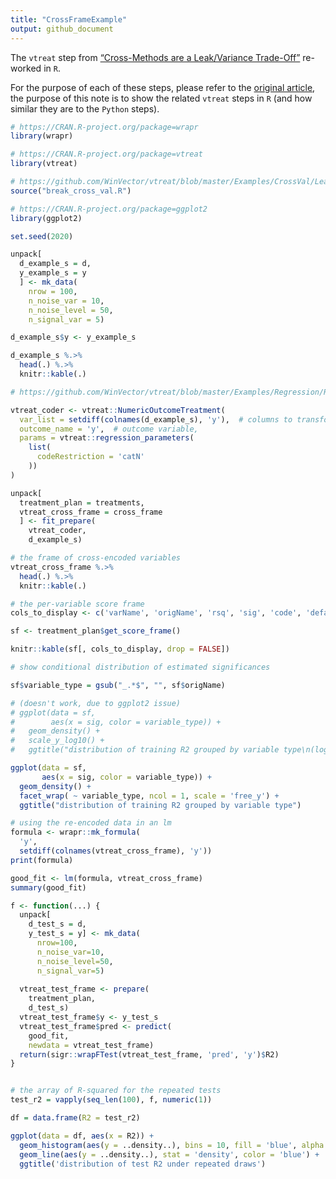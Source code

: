 ```yaml
---
title: "CrossFrameExample"
output: github_document
---
```


The `vtreat` step from ["Cross-Methods are a Leak/Variance Trade-Off"](https://github.com/WinVector/pyvtreat/blob/master/Examples/CrossVal/LeakTradeOff/CrossFrameExample.ipynb) re-worked in `R`.

For the purpose of each of these steps, please refer to the [original article](https://github.com/WinVector/pyvtreat/blob/master/Examples/CrossVal/LeakTradeOff/CrossFrameExample.ipynb), the purpose of this note is to show the related `vtreat` steps in `R` (and how similar they are to the `Python` steps).

```r
# https://CRAN.R-project.org/package=wrapr
library(wrapr)

# https://CRAN.R-project.org/package=vtreat
library(vtreat)

# https://github.com/WinVector/vtreat/blob/master/Examples/CrossVal/LeakTradeOff/break_cross_val.R
source("break_cross_val.R")

# https://CRAN.R-project.org/package=ggplot2
library(ggplot2)
```

```r
set.seed(2020)
```

```r
unpack[
  d_example_s = d, 
  y_example_s = y
  ] <- mk_data(
    nrow = 100,
    n_noise_var = 10,
    n_noise_level = 50,
    n_signal_var = 5)

d_example_s$y <- y_example_s
```

```r
d_example_s %.>%
  head(.) %.>%
  knitr::kable(.)
```

```r
# https://github.com/WinVector/vtreat/blob/master/Examples/Regression/Regression_FP.md

vtreat_coder <- vtreat::NumericOutcomeTreatment(
  var_list = setdiff(colnames(d_example_s), 'y'),  # columns to transform
  outcome_name = 'y',  # outcome variable,
  params = vtreat::regression_parameters(
    list(
      codeRestriction = 'catN'
    ))
)

unpack[
  treatment_plan = treatments,
  vtreat_cross_frame = cross_frame
  ] <- fit_prepare(
    vtreat_coder, 
    d_example_s)
```

```r
# the frame of cross-encoded variables
vtreat_cross_frame %.>%
  head(.) %.>%
  knitr::kable(.)
```

```r
# the per-variable score frame
cols_to_display <- c('varName', 'origName', 'rsq', 'sig', 'code', 'default_threshold', 'recommended')

sf <- treatment_plan$get_score_frame()

knitr::kable(sf[, cols_to_display, drop = FALSE])
```

```r
# show conditional distribution of estimated significances

sf$variable_type = gsub("_.*$", "", sf$origName)

# (doesn't work, due to ggplot2 issue)
# ggplot(data = sf,
#        aes(x = sig, color = variable_type)) +
#   geom_density() + 
#   scale_y_log10() +
#   ggtitle("distribution of training R2 grouped by variable type\n(log y scale)")

ggplot(data = sf,
       aes(x = sig, color = variable_type)) +
  geom_density() +
  facet_wrap( ~ variable_type, ncol = 1, scale = 'free_y') +
  ggtitle("distribution of training R2 grouped by variable type")
```


```r
# using the re-encoded data in an lm
formula <- wrapr::mk_formula(
  'y', 
  setdiff(colnames(vtreat_cross_frame), 'y'))
print(formula)

good_fit <- lm(formula, vtreat_cross_frame)
summary(good_fit)
```

```r
f <- function(...) {
  unpack[
    d_test_s = d, 
    y_test_s = y] <- mk_data(
      nrow=100,
      n_noise_var=10,
      n_noise_level=50,
      n_signal_var=5)
  
  vtreat_test_frame <- prepare(
    treatment_plan,
    d_test_s)
  vtreat_test_frame$y <- y_test_s
  vtreat_test_frame$pred <- predict(
    good_fit, 
    newdata = vtreat_test_frame)
  return(sigr::wrapFTest(vtreat_test_frame, 'pred', 'y')$R2)
}


# the array of R-squared for the repeated tests
test_r2 = vapply(seq_len(100), f, numeric(1))
```

```r
df = data.frame(R2 = test_r2)

ggplot(data = df, aes(x = R2)) +
  geom_histogram(aes(y = ..density..), bins = 10, fill = 'blue', alpha = 0.5) + 
  geom_line(aes(y = ..density..), stat = 'density', color = 'blue') + 
  ggtitle('distribution of test R2 under repeated draws')
```

